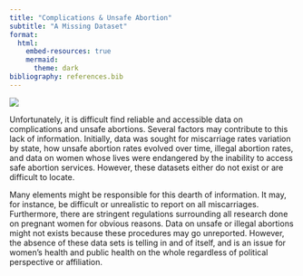 ```yaml
---
title: "Complications & Unsafe Abortion"
subtitle: "A Missing Dataset"
format:
  html:
    embed-resources: true
    mermaid:
      theme: dark
bibliography: references.bib
---
```


![](images/missing.png){fig-align="center"}

Unfortunately, it is difficult find reliable and accessible data on complications and unsafe abortions. Several factors may contribute to this lack of information. Initially, data was sought for miscarriage rates variation by state, how unsafe abortion rates evolved over time, illegal abortion rates, and data on women whose lives were endangered by the inability to access safe abortion services. However, these datasets either do not exist or are difficult to locate.

Many elements might be responsible for this dearth of information. It may, for instance, be difficult or unrealistic to report on all miscarriages. Furthermore, there are stringent regulations surrounding all research done on pregnant women for obvious reasons. Data on unsafe or illegal abortions might not exists because these procedures may go unreported. However, the absence of these data sets is telling in and of itself, and is an issue for women's health and public health on the whole regardless of political perspective or affiliation.